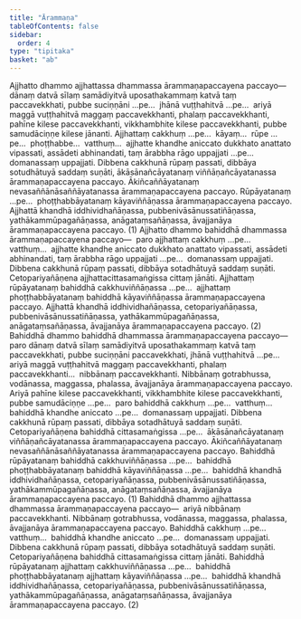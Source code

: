 ```yaml
---
title: "Ārammaṇa"
tableOfContents: false
sidebar:
  order: 4
type: "tipitaka"
basket: "ab"
---
```



<DynamicBreadcrumb />

<Division number="28">

<Paragraph number="2813">
Ajjhatto dhammo ajjhattassa dhammassa ārammaṇapaccayena paccayo—  dānaṃ datvā sīlaṃ samādiyitvā uposathakammaṃ katvā taṃ paccavekkhati, pubbe suciṇṇāni …pe…  jhānā vuṭṭhahitvā …pe…  ariyā maggā vuṭṭhahitvā maggaṃ paccavekkhanti, phalaṃ paccavekkhanti, pahīne kilese paccavekkhanti, vikkhambhite kilese paccavekkhanti, pubbe samudāciṇṇe kilese jānanti. Ajjhattaṃ cakkhuṃ …pe…  kāyaṃ…  rūpe …pe…  phoṭṭhabbe…  vatthuṃ…  ajjhatte khandhe aniccato dukkhato anattato vipassati, assādeti abhinandati, taṃ ārabbha rāgo uppajjati …pe…  domanassaṃ uppajjati. Dibbena cakkhunā rūpaṃ passati, dibbāya sotudhātuyā saddaṃ suṇāti, ākāsānañcāyatanaṃ viññāṇañcāyatanassa ārammaṇapaccayena paccayo. Ākiñcaññāyatanaṃ nevasaññānāsaññāyatanassa ārammaṇapaccayena paccayo. Rūpāyatanaṃ …pe…  phoṭṭhabbāyatanaṃ kāyaviññāṇassa ārammaṇapaccayena paccayo. Ajjhattā khandhā iddhividhañāṇassa, pubbenivāsānussatiñāṇassa, yathākammūpagañāṇassa, anāgataṃsañāṇassa, āvajjanāya ārammaṇapaccayena paccayo. (1)
</Paragraph>

<Paragraph number="2814">
Ajjhatto dhammo bahiddhā dhammassa ārammaṇapaccayena paccayo—  paro ajjhattaṃ cakkhuṃ …pe…  vatthuṃ…  ajjhatte khandhe aniccato dukkhato anattato vipassati, assādeti abhinandati, taṃ ārabbha rāgo uppajjati …pe…  domanassaṃ uppajjati. Dibbena cakkhunā rūpaṃ passati, dibbāya sotadhātuyā saddaṃ suṇāti. Cetopariyañāṇena ajjhattacittasamaṅgissa cittaṃ jānāti. Ajjhattaṃ rūpāyatanaṃ bahiddhā cakkhuviññāṇassa …pe…  ajjhattaṃ phoṭṭhabbāyatanaṃ bahiddhā kāyaviññāṇassa ārammaṇapaccayena paccayo. Ajjhattā khandhā iddhividhañāṇassa, cetopariyañāṇassa, pubbenivāsānussatiñāṇassa, yathākammūpagañāṇassa, anāgataṃsañāṇassa, āvajjanāya ārammaṇapaccayena paccayo. (2)
</Paragraph>

</Division>
<Division number="29">

<Paragraph number="2815">
Bahiddhā dhammo bahiddhā dhammassa ārammaṇapaccayena paccayo—  paro dānaṃ datvā sīlaṃ samādiyitvā uposathakammaṃ katvā taṃ paccavekkhati, pubbe suciṇṇāni paccavekkhati, jhānā vuṭṭhahitvā …pe…  ariyā maggā vuṭṭhahitvā maggaṃ paccavekkhanti, phalaṃ paccavekkhanti…  nibbānaṃ paccavekkhanti. Nibbānaṃ gotrabhussa, vodānassa, maggassa, phalassa, āvajjanāya ārammaṇapaccayena paccayo. Ariyā pahīne kilese paccavekkhanti, vikkhambhite kilese paccavekkhanti, pubbe samudāciṇṇe …pe…  paro bahiddhā cakkhuṃ …pe…  vatthuṃ…  bahiddhā khandhe aniccato …pe…  domanassaṃ uppajjati. Dibbena cakkhunā rūpaṃ passati, dibbāya sotadhātuyā saddaṃ suṇāti. Cetopariyañāṇena bahiddhā cittasamaṅgissa …pe…  ākāsānañcāyatanaṃ viññāṇañcāyatanassa ārammaṇapaccayena paccayo. Ākiñcaññāyatanaṃ nevasaññānāsaññāyatanassa ārammaṇapaccayena paccayo. Bahiddhā rūpāyatanaṃ bahiddhā cakkhuviññāṇassa …pe…  bahiddhā phoṭṭhabbāyatanaṃ bahiddhā kāyaviññāṇassa …pe…  bahiddhā khandhā iddhividhañāṇassa, cetopariyañāṇassa, pubbenivāsānussatiñāṇassa, yathākammūpagañāṇassa, anāgataṃsañāṇassa, āvajjanāya ārammaṇapaccayena paccayo. (1)
</Paragraph>

<Paragraph number="2816">
Bahiddhā dhammo ajjhattassa dhammassa ārammaṇapaccayena paccayo—  ariyā nibbānaṃ paccavekkhanti. Nibbānaṃ gotrabhussa, vodānassa, maggassa, phalassa, āvajjanāya ārammaṇapaccayena paccayo. Bahiddhā cakkhuṃ …pe…  vatthuṃ…  bahiddhā khandhe aniccato …pe…  domanassaṃ uppajjati. Dibbena cakkhunā rūpaṃ passati, dibbāya sotadhātuyā saddaṃ suṇāti. Cetopariyañāṇena bahiddhā cittasamaṅgissa cittaṃ jānāti. Bahiddhā rūpāyatanaṃ ajjhattaṃ cakkhuviññāṇassa …pe…  bahiddhā phoṭṭhabbāyatanaṃ ajjhattaṃ kāyaviññāṇassa …pe…  bahiddhā khandhā iddhividhañāṇassa, cetopariyañāṇassa, pubbenivāsānussatiñāṇassa, yathākammūpagañāṇassa, anāgataṃsañāṇassa, āvajjanāya ārammaṇapaccayena paccayo. (2)
</Paragraph>
</Division>